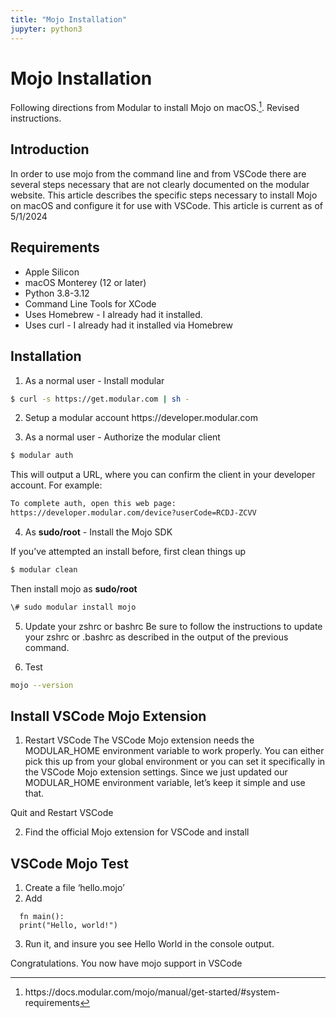 ```yaml
---
title: "Mojo Installation"
jupyter: python3
---
```

# Mojo Installation
Following directions from Modular to install Mojo on macOS.[^1].  Revised instructions.

[^1]: https://docs.modular.com/mojo/manual/get-started/#system-requirements


## Introduction
In order to use mojo from the command line and from VSCode there are several steps necessary that are not clearly documented on the modular website.  This article describes the specific steps necessary to install Mojo on macOS and configure it for use with VSCode.
This article is current as of 5/1/2024

## Requirements
- Apple Silicon
- macOS Monterey (12 or later)
- Python 3.8-3.12
- Command Line Tools for XCode
- Uses Homebrew - I already had it installed.
- Uses curl - I already had it installed via Homebrew

## Installation
1.  As a normal user - Install modular

```zsh
$ curl -s https://get.modular.com | sh -
```

2.  Setup a modular account
https://developer.modular.com

3.  As a normal user - Authorize the modular client
```zsh
$ modular auth
```
This will output a URL, where you can confirm the client in your developer account.  For example:

```zsh
To complete auth, open this web page:
https://developer.modular.com/device?userCode=RCDJ-ZCVV
```

4. As **sudo/root** - Install the Mojo SDK

If you've attempted an install before, first clean things up

```zsh
$ modular clean
```

Then install mojo as **sudo/root**
```zsh
\# sudo modular install mojo
```

5. Update your zshrc or bashrc
Be sure to follow the instructions to update your zshrc or .bashrc as described in the output of the previous command.

6.  Test
```zsh
mojo --version
```

## Install VSCode Mojo Extension
1.  Restart VSCode
The VSCode Mojo extension needs the MODULAR_HOME environment variable to work properly.  You can either pick this up from your global environment or you can set it specifically in the VSCode Mojo extension settings.  Since we just updated our MODULAR_HOME environment variable, let's keep it simple and use that.

Quit and Restart VSCode

2.  Find the official Mojo extension for VSCode and install

## VSCode Mojo Test
1.  Create a file 'hello.mojo'
2.  Add

```mojo
  fn main():
  print("Hello, world!")
```

3. Run it, and insure you see Hello World in the console output.

Congratulations.  You now have mojo support in VSCode
